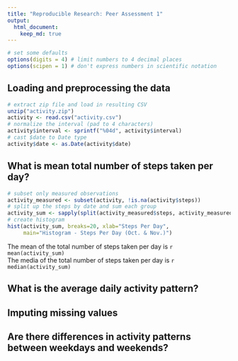 ```yaml
---
title: "Reproducible Research: Peer Assessment 1"
output: 
  html_document:
    keep_md: true
---
```

```r
# set some defaults
options(digits = 4) # limit numbers to 4 decimal places
options(scipen = 1) # don't express numbers in scientific notation
```

## Loading and preprocessing the data

```r
# extract zip file and load in resulting CSV
unzip("activity.zip")
activity <- read.csv("activity.csv")
# normalize the interval (pad to 4 characters)
activity$interval <- sprintf("%04d", activity$interval)
# cast $date to Date type
activity$date <- as.Date(activity$date)
```


## What is mean total number of steps taken per day?
```r
# subset only measured observations
activity_measured <- subset(activity, !is.na(activity$steps))
# split up the steps by date and sum each group
activity_sum <- sapply(split(activity_measured$steps, activity_measured$date), sum)
# create histogram
hist(activity_sum, breaks=20, xlab="Steps Per Day",
     main="Histogram - Steps Per Day (Oct. & Nov.)")
```

The mean of the total number of steps taken per day is `r mean(activity_sum)`  
The media of the total number of steps taken per day is `r median(activity_sum)`


## What is the average daily activity pattern?



## Imputing missing values



## Are there differences in activity patterns between weekdays and weekends?
